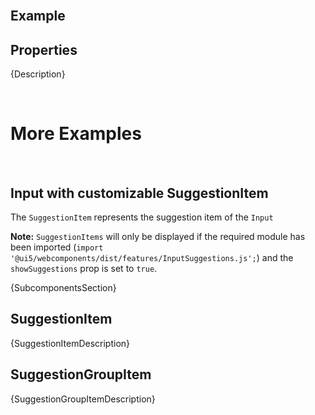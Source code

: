 
<Meta of={ComponentStories} />

<DocsHeader />

<br />

## Example

<Canvas of={ComponentStories.Default} />

## Properties

<ControlsWithNote of={ComponentStories.Default} />

<Markdown>{Description}</Markdown>

<DomRefTable rows={InputDomRef} />

<br />

# More Examples

<br />

## Input with customizable SuggestionItem

The `SuggestionItem` represents the suggestion item of the `Input`

**Note:** `SuggestionItems` will only be displayed if the required module has been imported (`import '@ui5/webcomponents/dist/features/InputSuggestions.js';`)
and the `showSuggestions` prop is set to `true`.

<Canvas of={ComponentStories.WithSuggestionItem} />

<Markdown>{SubcomponentsSection}</Markdown>

## SuggestionItem

<ArgTypesWithNote hideHTMLPropsNote of={SuggestionItem} />
<Markdown>{SuggestionItemDescription}</Markdown>

## SuggestionGroupItem

<ArgTypesWithNote hideHTMLPropsNote of={SuggestionGroupItem} />
<Markdown>{SuggestionGroupItemDescription}</Markdown>

<Footer />
